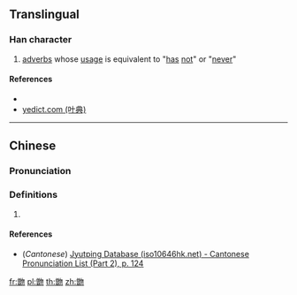 {{character info/new}}
==Translingual==

===Han character===
{{Han char|rn=73|rad=曰|as=12|sn=16|four=|canj=CAPHH|ids=⿰曾勿}}

# {{lb|zh|dialect}} [[adverb]]s whose [[usage]] is equivalent to "[[has]] [[not]]" or "[[never]]"

====References====
* {{Han ref|kx=0504.091|dkj=14317|hdz=21536.160|uh=6706|ud=26374}}
* [http://yedict.com/htm/67/6706.htm yedict.com (叶典)]

----

==Chinese==
{{zh-forms}}

===Pronunciation===
{{zh-pron
|m=fēn
|c=fan1
|mc=
|oc=
|ma=
|cat=adv
}}

===Definitions===
{{zh-hanzi}}

# {{rfdef|lang=zh}}

====References====
* (''Cantonese'') [http://www.iso10646hk.net/jp/document/download.jsp Jyutping Database (iso10646hk.net) - Cantonese Pronunciation List (Part 2), p. 124]

[[fr:朆]]
[[pl:朆]]
[[th:朆]]
[[zh:朆]]
